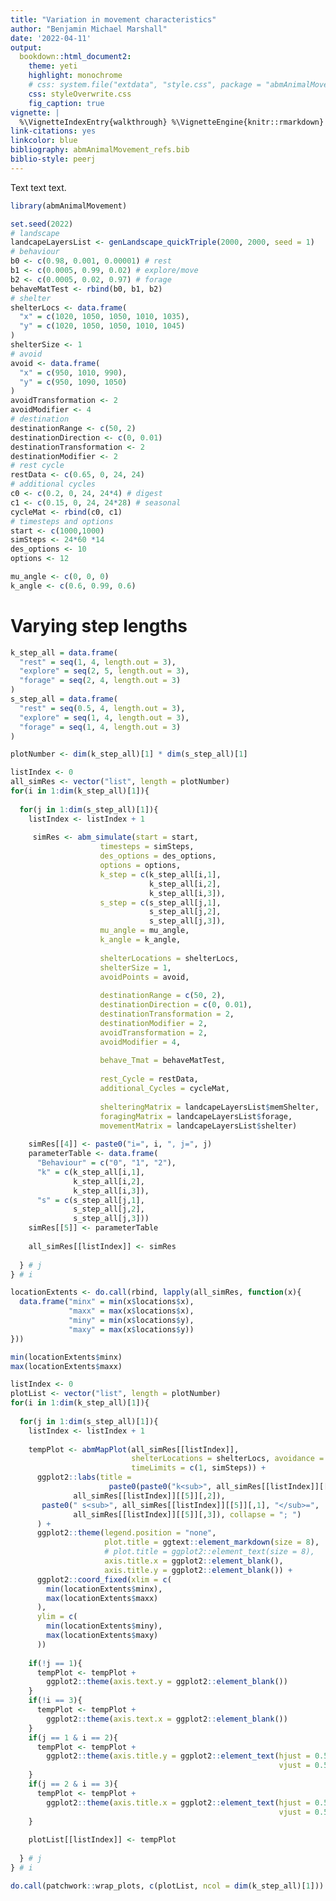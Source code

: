 ```yaml
---
title: "Variation in movement characteristics"
author: "Benjamin Michael Marshall"
date: '2022-04-11'
output:
  bookdown::html_document2:
    theme: yeti
    highlight: monochrome
    # css: system.file("extdata", "style.css", package = "abmAnimalMovement")
    css: styleOverwrite.css
    fig_caption: true
vignette: |
  %\VignetteIndexEntry{walkthrough} %\VignetteEngine{knitr::rmarkdown} %\VignetteEncoding{UTF-8}
link-citations: yes
linkcolor: blue
bibliography: abmAnimalMovement_refs.bib
biblio-style: peerj
---
```

Text text text.

```r
library(abmAnimalMovement)

set.seed(2022)
# landscape
landcapeLayersList <- genLandscape_quickTriple(2000, 2000, seed = 1)
# behaviour
b0 <- c(0.98, 0.001, 0.00001) # rest
b1 <- c(0.0005, 0.99, 0.02) # explore/move
b2 <- c(0.0005, 0.02, 0.97) # forage
behaveMatTest <- rbind(b0, b1, b2)
# shelter
shelterLocs <- data.frame(
  "x" = c(1020, 1050, 1050, 1010, 1035),
  "y" = c(1020, 1050, 1050, 1010, 1045)
)
shelterSize <- 1
# avoid
avoid <- data.frame(
  "x" = c(950, 1010, 990),
  "y" = c(950, 1090, 1050)
)
avoidTransformation <- 2
avoidModifier <- 4
# destination
destinationRange <- c(50, 2)
destinationDirection <- c(0, 0.01)
destinationTransformation <- 2
destinationModifier <- 2
# rest cycle
restData <- c(0.65, 0, 24, 24)
# additional cycles
c0 <- c(0.2, 0, 24, 24*4) # digest
c1 <- c(0.15, 0, 24, 24*28) # seasonal
cycleMat <- rbind(c0, c1)
# timesteps and options
start <- c(1000,1000)
simSteps <- 24*60 *14
des_options <- 10
options <- 12

mu_angle <- c(0, 0, 0)
k_angle <- c(0.6, 0.99, 0.6)
```

# Varying step lengths

```r

k_step_all = data.frame(
  "rest" = seq(1, 4, length.out = 3),
  "explore" = seq(2, 5, length.out = 3),
  "forage" = seq(2, 4, length.out = 3)
)
s_step_all = data.frame(
  "rest" = seq(0.5, 4, length.out = 3),
  "explore" = seq(1, 4, length.out = 3),
  "forage" = seq(1, 4, length.out = 3)
)

plotNumber <- dim(k_step_all)[1] * dim(s_step_all)[1]

listIndex <- 0
all_simRes <- vector("list", length = plotNumber)
for(i in 1:dim(k_step_all)[1]){
  
  for(j in 1:dim(s_step_all)[1]){
    listIndex <- listIndex + 1
    
     simRes <- abm_simulate(start = start,
                    timesteps = simSteps,
                    des_options = des_options,
                    options = options,
                    k_step = c(k_step_all[i,1],
                               k_step_all[i,2],
                               k_step_all[i,3]),
                    s_step = c(s_step_all[j,1],
                               s_step_all[j,2],
                               s_step_all[j,3]),
                    mu_angle = mu_angle,
                    k_angle = k_angle,
                    
                    shelterLocations = shelterLocs,
                    shelterSize = 1,
                    avoidPoints = avoid,
                    
                    destinationRange = c(50, 2),
                    destinationDirection = c(0, 0.01),
                    destinationTransformation = 2,
                    destinationModifier = 2,
                    avoidTransformation = 2,
                    avoidModifier = 4,
                    
                    behave_Tmat = behaveMatTest,
                    
                    rest_Cycle = restData,
                    additional_Cycles = cycleMat,
                    
                    shelteringMatrix = landcapeLayersList$memShelter,
                    foragingMatrix = landcapeLayersList$forage,
                    movementMatrix = landcapeLayersList$shelter)
    
    simRes[[4]] <- paste0("i=", i, ", j=", j)
    parameterTable <- data.frame(
      "Behaviour" = c("0", "1", "2"),
      "k" = c(k_step_all[i,1],
              k_step_all[i,2],
              k_step_all[i,3]),
      "s" = c(s_step_all[j,1],
              s_step_all[j,2],
              s_step_all[j,3]))
    simRes[[5]] <- parameterTable
    
    all_simRes[[listIndex]] <- simRes
    
  } # j
} # i

```

```r

locationExtents <- do.call(rbind, lapply(all_simRes, function(x){
  data.frame("minx" = min(x$locations$x),
             "maxx" = max(x$locations$x),
             "miny" = min(x$locations$y),
             "maxy" = max(x$locations$y))
}))

min(locationExtents$minx)
max(locationExtents$maxx)

listIndex <- 0
plotList <- vector("list", length = plotNumber)
for(i in 1:dim(k_step_all)[1]){
  
  for(j in 1:dim(s_step_all)[1]){
    listIndex <- listIndex + 1
    
    tempPlot <- abmMapPlot(all_simRes[[listIndex]],
                           shelterLocations = shelterLocs, avoidance = avoid,
                           timeLimits = c(1, simSteps)) +
      ggplot2::labs(title = 
                      paste0(paste0("k<sub>", all_simRes[[listIndex]][[5]][,1], "</sub>=",
              all_simRes[[listIndex]][[5]][,2]),
       paste0(" s<sub>", all_simRes[[listIndex]][[5]][,1], "</sub>=",
              all_simRes[[listIndex]][[5]][,3]), collapse = "; ")
      ) +
      ggplot2::theme(legend.position = "none",
                     plot.title = ggtext::element_markdown(size = 8),
                     # plot.title = ggplot2::element_text(size = 8),
                     axis.title.x = ggplot2::element_blank(),
                     axis.title.y = ggplot2::element_blank()) +
      ggplot2::coord_fixed(xlim = c(
        min(locationExtents$minx),
        max(locationExtents$maxx)
      ),
      ylim = c(
        min(locationExtents$miny),
        max(locationExtents$maxy)
      ))
    
    if(!j == 1){
      tempPlot <- tempPlot +
        ggplot2::theme(axis.text.y = ggplot2::element_blank())
    }
    if(!i == 3){
      tempPlot <- tempPlot +
        ggplot2::theme(axis.text.x = ggplot2::element_blank())
    }
    if(j == 1 & i == 2){
      tempPlot <- tempPlot +
        ggplot2::theme(axis.title.y = ggplot2::element_text(hjust = 0.5,
                                                            vjust = 0.5))
    }
    if(j == 2 & i == 3){
      tempPlot <- tempPlot +
        ggplot2::theme(axis.title.x = ggplot2::element_text(hjust = 0.5,
                                                            vjust = 0.5))
    }
    
    plotList[[listIndex]] <- tempPlot
    
  } # j
} # i

do.call(patchwork::wrap_plots, c(plotList, ncol = dim(k_step_all)[1]))

```

